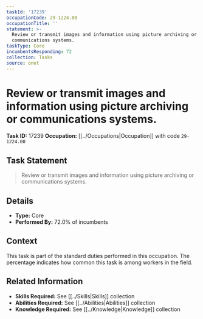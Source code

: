 ```yaml
---
taskId: '17239'
occupationCode: 29-1224.00
occupationTitle: ''
statement: >-
  Review or transmit images and information using picture archiving or
  communications systems.
taskType: Core
incumbentsResponding: 72
collection: Tasks
source: onet
---
```

# Review or transmit images and information using picture archiving or communications systems.

**Task ID:** 17239
**Occupation:** [[../Occupations|Occupation]] with code `29-1224.00`

## Task Statement

> Review or transmit images and information using picture archiving or communications systems.

## Details

- **Type:** Core
- **Performed By:** 72.0% of incumbents

## Context

This task is part of the standard duties performed in this occupation. The percentage indicates how common this task is among workers in the field.

## Related Information

- **Skills Required:** See [[../Skills|Skills]] collection
- **Abilities Required:** See [[../Abilities|Abilities]] collection
- **Knowledge Required:** See [[../Knowledge|Knowledge]] collection
